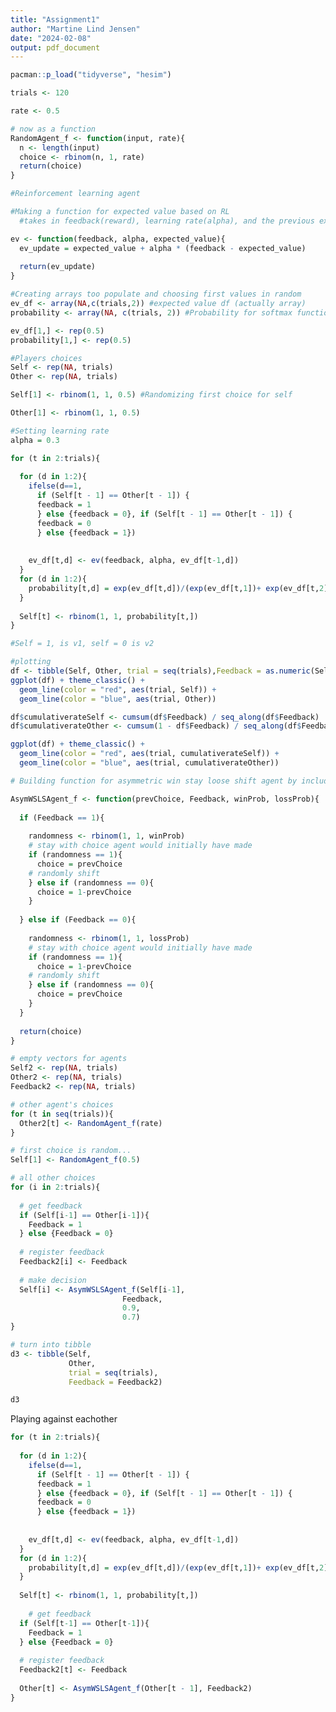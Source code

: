 ```yaml
---
title: "Assignment1"
author: "Martine Lind Jensen"
date: "2024-02-08"
output: pdf_document
---
```

```r
pacman::p_load("tidyverse", "hesim")
```

```r
trials <- 120
```

```r

rate <- 0.5

# now as a function
RandomAgent_f <- function(input, rate){
  n <- length(input)
  choice <- rbinom(n, 1, rate)
  return(choice)
}
```


```r
#Reinforcement learning agent 

#Making a function for expected value based on RL 
  #takes in feedback(reward), learning rate(alpha), and the previous expected value to update a new expected value for the next trial

ev <- function(feedback, alpha, expected_value){
  ev_update = expected_value + alpha * (feedback - expected_value)
  
  return(ev_update)
}

#Creating arrays too populate and choosing first values in random
ev_df <- array(NA,c(trials,2)) #expected value df (actually array)
probability <- array(NA, c(trials, 2)) #Probability for softmax function

ev_df[1,] <- rep(0.5)
probability[1,] <- rep(0.5)

#Players choices 
Self <- rep(NA, trials)
Other <- rep(NA, trials)

Self[1] <- rbinom(1, 1, 0.5) #Randomizing first choice for self  

Other[1] <- rbinom(1, 1, 0.5) 

#Setting learning rate 
alpha = 0.3

for (t in 2:trials){
  
  for (d in 1:2){
    ifelse(d==1, 
      if (Self[t - 1] == Other[t - 1]) {
      feedback = 1
      } else {feedback = 0}, if (Self[t - 1] == Other[t - 1]) {
      feedback = 0
      } else {feedback = 1})
    
  
    ev_df[t,d] <- ev(feedback, alpha, ev_df[t-1,d])
  }
  for (d in 1:2){
    probability[t,d] = exp(ev_df[t,d])/(exp(ev_df[t,1])+ exp(ev_df[t,2]))
  }
    
  Self[t] <- rbinom(1, 1, probability[t,])
}

#Self = 1, is v1, self = 0 is v2
```

```r
#plotting
df <- tibble(Self, Other, trial = seq(trials),Feedback = as.numeric(Self == Other))
ggplot(df) + theme_classic() +
  geom_line(color = "red", aes(trial, Self)) +
  geom_line(color = "blue", aes(trial, Other))

df$cumulativerateSelf <- cumsum(df$Feedback) / seq_along(df$Feedback)
df$cumulativerateOther <- cumsum(1 - df$Feedback) / seq_along(df$Feedback)

ggplot(df) + theme_classic() +
  geom_line(color = "red", aes(trial, cumulativerateSelf)) +
  geom_line(color = "blue", aes(trial, cumulativerateOther))
```


```r
# Building function for asymmetric win stay loose shift agent by including probabilities for winning and loosing

AsymWSLSAgent_f <- function(prevChoice, Feedback, winProb, lossProb){
  
  if (Feedback == 1){
    
    randomness <- rbinom(1, 1, winProb)
    # stay with choice agent would initially have made
    if (randomness == 1){
      choice = prevChoice 
    # randomly shift
    } else if (randomness == 0){
      choice = 1-prevChoice
    }
      
  } else if (Feedback == 0){
    
    randomness <- rbinom(1, 1, lossProb)
    # stay with choice agent would initially have made
    if (randomness == 1){
      choice = 1-prevChoice
    # randomly shift
    } else if (randomness == 0){
      choice = prevChoice
    }
  }
  
  return(choice)
}

# empty vectors for agents
Self2 <- rep(NA, trials)
Other2 <- rep(NA, trials)
Feedback2 <- rep(NA, trials)

# other agent's choices
for (t in seq(trials)){
  Other2[t] <- RandomAgent_f(rate)
}

# first choice is random...
Self[1] <- RandomAgent_f(0.5)

# all other choices
for (i in 2:trials){
  
  # get feedback
  if (Self[i-1] == Other[i-1]){
    Feedback = 1
  } else {Feedback = 0}
  
  # register feedback
  Feedback2[i] <- Feedback
  
  # make decision
  Self[i] <- AsymWSLSAgent_f(Self[i-1], 
                         Feedback,
                         0.9,
                         0.7)
}

# turn into tibble
d3 <- tibble(Self,
             Other,
             trial = seq(trials),
             Feedback = Feedback2)

d3
```

Playing against eachother
```r
for (t in 2:trials){
  
  for (d in 1:2){
    ifelse(d==1, 
      if (Self[t - 1] == Other[t - 1]) {
      feedback = 1
      } else {feedback = 0}, if (Self[t - 1] == Other[t - 1]) {
      feedback = 0
      } else {feedback = 1})
    
  
    ev_df[t,d] <- ev(feedback, alpha, ev_df[t-1,d])
  }
  for (d in 1:2){
    probability[t,d] = exp(ev_df[t,d])/(exp(ev_df[t,1])+ exp(ev_df[t,2]))
  }
    
  Self[t] <- rbinom(1, 1, probability[t,])
  
    # get feedback
  if (Self[t-1] == Other[t-1]){
    Feedback = 1
  } else {Feedback = 0}
  
  # register feedback
  Feedback2[t] <- Feedback
  
  Other[t] <- AsymWSLSAgent_f(Other[t - 1], Feedback2)
}
```

